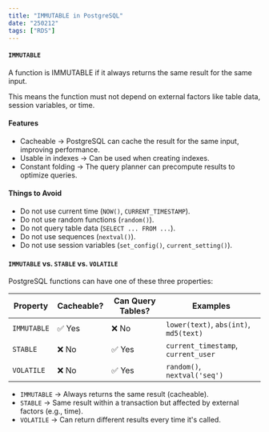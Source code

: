 ```yaml
---
title: "IMMUTABLE in PostgreSQL"
date: "250212"
tags: ["RDS"]
---
```


#### `IMMUTABLE`

A function is IMMUTABLE if it always returns the same result for the same input.

This means the function must not depend on external factors like table data, session variables, or time.

#### Features

- Cacheable → PostgreSQL can cache the result for the same input, improving performance.
- Usable in indexes → Can be used when creating indexes.
- Constant folding → The query planner can precompute results to optimize queries.

#### Things to Avoid

- Do not use current time (`NOW()`, `CURRENT_TIMESTAMP`).
- Do not use random functions (`random()`).
- Do not query table data (`SELECT ... FROM ...`).
- Do not use sequences (`nextval()`).
- Do not use session variables (`set_config()`, `current_setting()`).

#### `IMMUTABLE` vs. `STABLE` vs. `VOLATILE`

PostgreSQL functions can have one of these three properties:

| Property    | Cacheable? | Can Query Tables? | Examples                               |
| ----------- | ---------- | ----------------- | -------------------------------------- |
| `IMMUTABLE` | ✅ Yes     | ❌ No             | `lower(text)`, `abs(int)`, `md5(text)` |
| `STABLE`    | ❌ No      | ✅ Yes            | `current_timestamp`, `current_user`    |
| `VOLATILE`  | ❌ No      | ✅ Yes            | `random()`, `nextval('seq')`           |

- `IMMUTABLE` → Always returns the same result (cacheable).
- `STABLE` → Same result within a transaction but affected by external factors (e.g., time).
- `VOLATILE` → Can return different results every time it's called.
